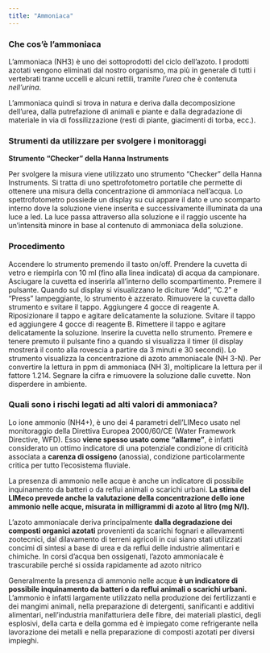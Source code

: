 ```yaml
---
title: "Ammoniaca"
---
```


### Che cos’è l’ammoniaca

L’ammoniaca (NH3) è uno dei sottoprodotti del ciclo dell’azoto. I prodotti azotati vengono eliminati dal nostro organismo, ma più in generale di tutti i vertebrati tranne uccelli e alcuni rettili, tramite *l’urea* che è contenuta *nell’urina*.

L’ammoniaca quindi si trova in natura e deriva dalla decomposizione dell’urea, dalla putrefazione di animali e piante e dalla degradazione di materiale in via di fossilizzazione (resti di piante, giacimenti di torba, ecc.).

### Strumenti da utilizzare per svolgere i monitoraggi

**Strumento “Checker” della Hanna Instruments**

Per svolgere la misura viene utilizzato uno strumento “Checker” della Hanna Instruments. Si tratta di uno spettrofotometro portatile che permette di ottenere una misura della concentrazione di ammoniaca nell’acqua. Lo spettrofotometro possiede un display su cui appare il dato e uno scomparto interno dove la soluzione viene inserita e successivamente illuminata da una luce a led. La luce passa attraverso alla soluzione e il raggio uscente ha un’intensità minore in base al contenuto di ammoniaca della soluzione.

### Procedimento

Accendere lo strumento premendo il tasto on/off. Prendere la cuvetta di vetro e riempirla con 10 ml (fino alla linea indicata) di acqua da campionare. Asciugare la cuvetta ed inserirla all’interno dello scompartimento. Premere il pulsante. Quando sul display si visualizzano le diciture “Add”, “C.2” e “Press” lampeggiante, lo strumento è azzerato. Rimuovere la cuvetta dallo strumento e svitare il tappo. Aggiungere 4 gocce di reagente A. Riposizionare il tappo e agitare delicatamente la soluzione. Svitare il tappo ed aggiungere 4 gocce di reagente B. Rimettere il tappo e agitare delicatamente la soluzione. Inserire la cuvetta nello strumento. Premere e tenere premuto il pulsante fino a quando si visualizza il timer (il display mostrerà il conto alla rovescia a partire da 3 minuti e 30 secondi). Lo strumento visualizza la concentrazione di azoto ammoniacale (NH 3-N). Per convertire la lettura in ppm di ammoniaca (NH 3), moltiplicare la lettura per il fattore 1.214. Segnare la cifra e rimuovere la soluzione dalle cuvette. Non disperdere in ambiente.

### Quali sono i rischi legati ad alti valori di ammoniaca?

Lo ione ammonio (NH4+), è uno dei 4 parametri dell’LIMeco usato nel monitoraggio della Direttiva Europea 2000/60/CE (Water Framework Directive, WFD). Esso **viene spesso usato come “allarme”**, è infatti considerato un ottimo indicatore di una potenziale condizione di criticità associata a **carenza di ossigeno** (anossia), condizione particolarmente critica per tutto l’ecosistema fluviale.

La presenza di ammonio nelle acque è anche un indicatore di possibile inquinamento da batteri o da reflui animali o scarichi urbani. **La stima del LIMeco prevede anche la valutazione della concentrazione dello ione ammonio nelle acque, misurata in milligrammi di azoto al litro (mg N/l).**

L’azoto ammoniacale deriva principalmente **dalla degradazione dei composti organici azotati** provenienti da scarichi fognari e allevamenti zootecnici, dal dilavamento di terreni agricoli in cui siano stati utilizzati concimi di sintesi a base di urea e da reflui delle industrie alimentari e chimiche. In corsi d’acqua ben ossigenati, l’azoto ammoniacale è trascurabile perché si ossida rapidamente ad azoto nitrico

Generalmente la presenza di ammonio nelle acque **è un indicatore di possibile inquinamento da batteri o da reflui animali o scarichi urbani.** L’ammonio è infatti largamente utilizzato nella produzione dei fertilizzanti e dei mangimi animali, nella preparazione di detergenti, sanificanti e additivi alimentari, nell’industria manifatturiera delle fibre, dei materiali plastici, degli esplosivi, della carta e della gomma ed è impiegato come refrigerante nella lavorazione dei metalli e nella preparazione di composti azotati per diversi impieghi.
